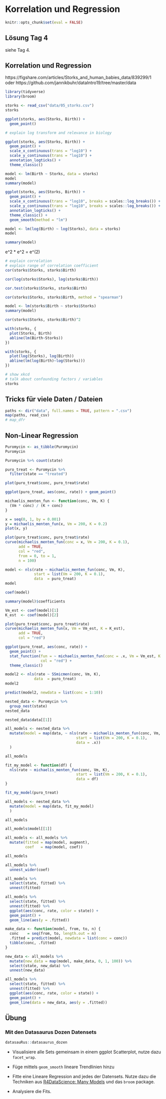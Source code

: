# Korrelation und Regression {#day5}

```r
knitr::opts_chunk$set(eval = FALSE)
```

## Lösung Tag 4

siehe Tag 4.

## Korrelation und Regression

https://figshare.com/articles/Storks_and_human_babies_data/839299/1 oder
https://github.com/jannikbuhr/dataIntro19/tree/master/data


```r
library(tidyverse)
library(broom)

storks <- read_csv("data/05_storks.csv")
storks
```

```r
ggplot(storks, aes(Storks, Birth)) +
  geom_point()
```

```r
# explain log transform and relevance in biology
```

```r
ggplot(storks, aes(Storks, Birth)) +
  geom_point() +
  scale_x_continuous(trans = "log10") +
  scale_y_continuous(trans = "log10") +
  annotation_logticks() +
  theme_classic()
```


```r
model <- lm(Birth ~ Storks, data = storks)
model
summary(model)
```

```r
ggplot(storks, aes(Storks, Birth)) +
  geom_point() +
  scale_x_continuous(trans = "log10", breaks = scales::log_breaks()) +
  scale_y_continuous(trans = "log10", breaks = scales::log_breaks()) +
  annotation_logticks() +
  theme_classic() +
  geom_smooth(method = "lm")
```


```r
model <- lm(log(Birth) ~ log(Storks), data = storks)
model
```

```r
summary(model)
```

e^2 * e^2 = e^(2)


```r
# explain correlation
# explain range of correlation coefficient
cor(storks$Storks, storks$Birth)
```

```r
cor(log(storks$Storks), log(storks$Birth))
```

```r
cor.test(storks$Storks, storks$Birth)
```

```r
cor(storks$Storks, storks$Birth, method = "spearman")
```

```r
model <- lm(storks$Birth ~ storks$Storks)
summary(model)
```

```r
cor(storks$Storks, storks$Birth)^2
```

```r
with(storks, {
  plot(Storks, Birth)
  abline(lm(Birth~Storks))
})
```

```r
with(storks, {
  plot(log(Storks), log(Birth))
  abline(lm(log(Birth)~log(Storks)))
})
```

```r
# show xkcd
# talk about confounding factors / variables
storks
```


## Tricks für viele Daten / Dateien

```r
paths <- dir("data", full.names = TRUE, pattern = ".csv")
map(paths, read_csv)
# map_dfr
```

## Non-Linear Regression

```r
Puromycin <- as_tibble(Puromycin)
Puromycin
```

```r
Puromycin %>% count(state)
```

```r
puro_treat <- Puromycin %>% 
  filter(state == "treated")
```

```r
plot(puro_treat$conc, puro_treat$rate)
```

```r
ggplot(puro_treat, aes(conc, rate)) + geom_point()
```

```r
michaelis_menten_fun <- function(conc, Vm, K) {
  (Vm * conc) / (K + conc)
}
```

```r
x = seq(0, 1, by = 0.001)
y = michaelis_menten_fun(x, Vm = 200, K = 0.2)
plot(x, y)
```


```r
plot(puro_treat$conc, puro_treat$rate)
curve(michaelis_menten_fun(conc = x, Vm = 200, K = 0.1),
      add = TRUE,
      col = "red",
      from = 0, to = 1,
      n = 100)
```

```r
model <- nls(rate ~ michaelis_menten_fun(conc, Vm, K),
             start = list(Vm = 200, K = 0.1),
             data  = puro_treat)
model
```

```r
coef(model)
```

```r
summary(model)$coefficients
```


```r
Vm_est <- coef(model)[1]
K_est  <- coef(model)[2]
```

```r
plot(puro_treat$conc, puro_treat$rate)
curve(michaelis_menten_fun(x, Vm = Vm_est, K = K_est),
      add = TRUE,
      col = "red")
```

```r
ggplot(puro_treat, aes(conc, rate)) +
  geom_point() +
  stat_function(fun = ~ michaelis_menten_fun(conc = .x, Vm = Vm_est, K = K_est),
                col = "red") +
  theme_classic()
```

```r
model2 <- nls(rate ~ SSmicmen(conc, Vm, K),
             data  = puro_treat)
model2
```

```r
predict(model2, newdata = list(conc = 1:10))
```



```r
nested_data <- Puromycin %>% 
  group_nest(state)
nested_data
```

```r
nested_data$data[[1]]
```


```r
all_models <- nested_data %>% 
  mutate(model = map(data, ~ nls(rate ~ michaelis_menten_fun(conc, Vm, K),
                                start = list(Vm = 200, K = 0.1),
                                data = .x))
  )

all_models
```

```r
fit_my_model <- function(df) {
  nls(rate ~ michaelis_menten_fun(conc, Vm, K),
                                start = list(Vm = 200, K = 0.1),
                                data = df)
}
```

```r
fit_my_model(puro_treat)
```


```r
all_models <- nested_data %>% 
  mutate(model = map(data, fit_my_model)
  )

all_models
```

```r
all_models$model[[1]]
```


```r
all_models <- all_models %>% 
  mutate(fitted = map(model, augment),
         coef   = map(model, coef))

all_models
```

```r
all_models %>% 
  unnest_wider(coef)
```

```r
all_models %>% 
  select(state, fitted) %>% 
  unnest(fitted)
```

```r
all_models %>% 
  select(state, fitted) %>% 
  unnest(fitted) %>% 
  ggplot(aes(conc, rate, color = state)) +
  geom_point() +
  geom_line(aes(y = .fitted))
```

```r
make_data <- function(model, from, to, n) {
  conc    = seq(from, to, length.out = n)
  .fitted = predict(model, newdata = list(conc = conc))
  tibble(conc, .fitted)
}

new_data <- all_models %>% 
  mutate(new_data = map(model, make_data, 0, 1, 100)) %>% 
  select(state, new_data) %>% 
  unnest(new_data)
```

```r
all_models %>% 
  select(state, fitted) %>% 
  unnest(fitted) %>% 
  ggplot(aes(conc, rate, color = state)) +
  geom_point() +
  geom_line(data = new_data, aes(y = .fitted))
```


## Übung

### Mit den Datasaurus Dozen Datensets

```r
datasauRus::datasaurus_dozen
```

- Visualisiere alle Sets gemeinsam in einem ggplot Scatterplot,
  nutze dazu `facet_wrap`.
- Füge mittels `geom_smooth` lineare Trendlinien hinzu


- Fitte eine Lineare Regression and jedes der Datensets. Nutze dazu die
  Techniken aus
  [R4DataScience: Many Models](https://r4ds.had.co.nz/many-models.html)
  und das `broom` package.
- Analysiere die Fits.





